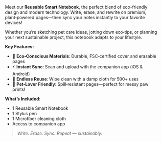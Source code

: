 
Meet our **Reusable Smart Notebook**, the perfect blend of eco-friendly design and modern technology. Write, erase, and rewrite on premium, plant‑powered pages—then sync your notes instantly to your favorite devices!

Whether you’re sketching pet care ideas, jotting down eco‑tips, or planning your next sustainable project, this notebook adapts to your lifestyle.

**Key Features:**
- 🌱 **Eco‑Conscious Materials**: Durable, FSC‑certified cover and erasable pages
- ⚡ **Instant Sync**: Scan and upload with the companion app (iOS & Android)
- 🔄 **Endless Reuse**: Wipe clean with a damp cloth for 500+ uses
- 🐾 **Pet‑Lover Friendly**: Spill‑resistant pages—perfect for messy paw prints!

<MDXImage src="/img/reusable-notebook/notebook-4.jpg" alt="Smart Notebook Syncing to Tablet" width={150} height={200} />

**What’s Included:**

- 1 Reusable Smart Notebook
- 1 Stylus pen
- 1 Microfiber cleaning cloth
- Access to companion app

> *Write. Erase. Sync. Repeat — sustainably.*